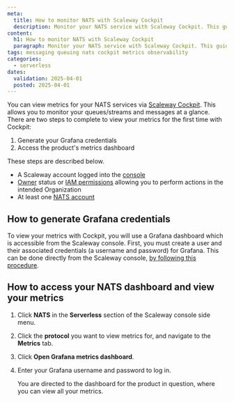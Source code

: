 ```yaml
---
meta:
  title: How to monitor NATS with Scaleway Cockpit
  description: Monitor your NATS service with Scaleway Cockpit. This guide helps you track performance to manage your messaging services efficiently.
content:
  h1: How to monitor NATS with Scaleway Cockpit
  paragraph: Monitor your NATS service with Scaleway Cockpit. This guide helps you track performance to manage your messaging services efficiently.
tags: messaging queuing nats cockpit metrics observability 
categories:
  - serverless 
dates:
  validation: 2025-04-01
  posted: 2025-04-01
---
```


You can view metrics for your NATS services via [Scaleway Cockpit](/cockpit/quickstart/). This allows you to monitor your queues/streams and messages at a glance. There are two steps to complete to view your metrics for the first time with Cockpit:

1. Generate your Grafana credentials
2. Access the product's metrics dashboard

These steps are described below.

<Macro id="requirements" />

- A Scaleway account logged into the [console](https://console.scaleway.com)
- [Owner](/iam/concepts/#owner) status or [IAM permissions](/iam/concepts/#permission) allowing you to perform actions in the intended Organization
- At least one [NATS account](/nats/how-to/create-account/)

## How to generate Grafana credentials

To view your metrics with Cockpit, you will use a Grafana dashboard which is accessible from the Scaleway console. First, you must create a user and their associated credentials (a username and password) for Grafana. This can be done directly from the Scaleway console, [by following this procedure](/cockpit/how-to/retrieve-grafana-credentials/).

## How to access your NATS dashboard and view your metrics

1. Click **NATS** in the **Serverless** section of the Scaleway console side menu.

2. Click the **protocol** you want to view metrics for, and navigate to the **Metrics** tab.

3. Click **Open Grafana metrics dashboard**.

4. Enter your Grafana username and password to log in.

    You are directed to the dashboard for the product in question, where you can view all your metrics.


